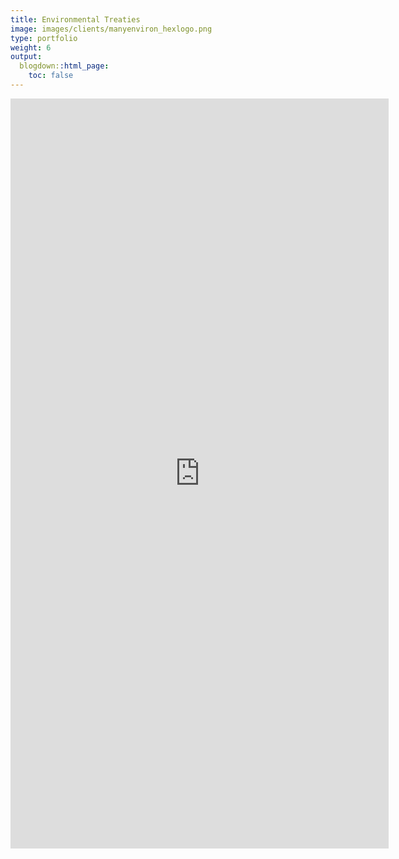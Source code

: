 ```yaml
---
title: Environmental Treaties
image: images/clients/manyenviron_hexlogo.png
type: portfolio
weight: 6
output:
  blogdown::html_page:
    toc: false
---
```


<iframe height="1200" width="120%" frameborder="no" src="https://globalgov.github.io/manyenviron/"> </iframe>
